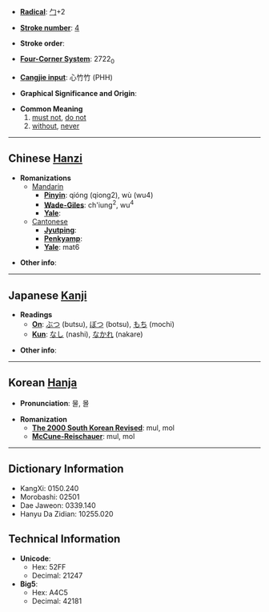 * '''[[Wiktionary:Chinese radical index| Radical]]''': [[Wiktionary:Chinese radical index 勹|勹]]+2

* '''[[Wiktionary:Chinese total strokes index|Stroke number]]''': [[Wiktionary:Chinese total strokes index 4|4]]

* '''Stroke order''': 

* '''[[Wiktionary:Chinese four corner index|Four-Corner System]]''': 2722<sub>0</sub>

* '''[[Wiktionary:Chinese Cangjie index|Cangjie input]]''': 心竹竹 (PHH)

* '''Graphical Significance and Origin''': 

* '''Common Meaning'''
*#[[must not]], [[do not]]
*# [[without]], [[never]]

----

== Chinese [[Hanzi]] ==

* '''Romanizations'''
** [[Mandarin]]
*** '''[[Pinyin]]''': qióng (qiong2), wù (wu4)
*** '''[[Wade-Giles]]''': ch'iung<sup>2</sup>, wu<sup>4</sup>
*** '''[[Yale]]''': 
**[[Cantonese]]
***'''[[Jyutping]]''':
***'''[[Penkyamp]]''': 
***'''[[Yale]]''': mat6

* '''Other info''': 

----

== Japanese [[Kanji]] ==

* '''Readings'''
** '''[[On]]''': [[ぶつ]] (butsu), [[ぼつ]] (botsu), [[もち]] (mochi)
** '''[[Kun]]''': [[なし]] (nashi), [[なかれ]] (nakare)

* '''Other info''':  

----

== Korean [[Hanja]] ==

* '''Pronunciation''': 물, 몰

* '''Romanization'''
** '''[[The 2000 South Korean Revised Romanization|The 2000 South Korean Revised]]''': mul, mol
** '''[[McCune-Reischauer]]''': mul, mol

----

== Dictionary Information ==

* KangXi: 0150.240
* Morobashi: 02501
* Dae Jaweon: 0339.140
* Hanyu Da Zidian: 10255.020

== Technical Information ==

* '''Unicode''':
** Hex: 52FF
** Decimal: 21247
* '''Big5''':
** Hex: A4C5
** Decimal: 42181